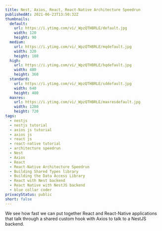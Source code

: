 ```yaml
---
title: Nest, Axios, React, React-Native Architecture Speedrun
publishedAt: 2021-06-23T13:50:32Z
thumbnails:
  default:
    url: https://i.ytimg.com/vi/_WpzQTHBRLE/default.jpg
    width: 120
    height: 90
  medium:
    url: https://i.ytimg.com/vi/_WpzQTHBRLE/mqdefault.jpg
    width: 320
    height: 180
  high:
    url: https://i.ytimg.com/vi/_WpzQTHBRLE/hqdefault.jpg
    width: 480
    height: 360
  standard:
    url: https://i.ytimg.com/vi/_WpzQTHBRLE/sddefault.jpg
    width: 640
    height: 480
  maxres:
    url: https://i.ytimg.com/vi/_WpzQTHBRLE/maxresdefault.jpg
    width: 1280
    height: 720
tags:
  - nestjs
  - nestjs tutorial
  - axios js tutorial
  - axios js
  - react js
  - react-native tutorial
  - architecture speedrun
  - Nest
  - Axios
  - React
  - React-Native Architecture Speedrun
  - Building Shared Types library
  - Building the Data Access Library
  - React with Nest backend
  - React Native with NestJS backend
  - blue collar coder
privacyStatus: public
short: false
---
```

  
We see how fast we can put together React and React-Native applications that talk through a shared custom hook with Axios to talk to a NestJS backend.
